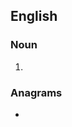 ==English==

===Noun===
{{head|en|noun form}}

# {{plural of|en|amir}}

===Anagrams===
* {{anagrams|en|a=aimrs|Mairs|Maris|Masri|Misra|RAIMs|Samir|raims|simar|sirma}}